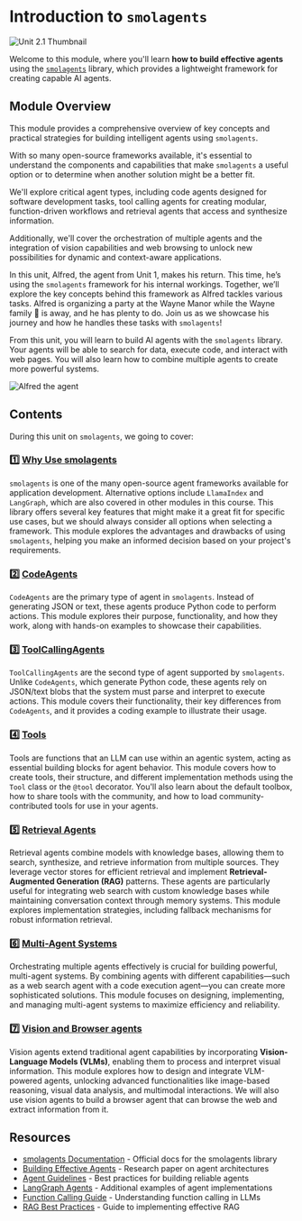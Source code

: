 # Introduction to `smolagents`

<img src="https://huggingface.co/datasets/agents-course/course-images/resolve/main/en/unit2/smolagents/thumbnail.jpg" alt="Unit 2.1 Thumbnail"/>

Welcome to this module, where you'll learn **how to build effective agents** using the [`smolagents`](https://github.com/huggingface/smolagents) library, which provides a lightweight framework for creating capable AI agents.  

## Module Overview

This module provides a comprehensive overview of key concepts and practical strategies for building intelligent agents using `smolagents`. 

With so many open-source frameworks available, it's essential to understand the components and capabilities that make `smolagents` a useful option or to determine when another solution might be a better fit. 

We'll explore critical agent types, including code agents designed for software development tasks, tool calling agents for creating modular, function-driven workflows and retrieval agents that access and synthesize information. 

Additionally, we'll cover the orchestration of multiple agents and the integration of vision capabilities and web browsing to unlock new possibilities for dynamic and context-aware applications.

In this unit, Alfred, the agent from Unit 1, makes his return. This time, he’s using the `smolagents` framework for his internal workings. Together, we’ll explore the key concepts behind this framework as Alfred tackles various tasks. Alfred is organizing a party at the Wayne Manor while the Wayne family 🦇 is away, and he has plenty to do. Join us as we showcase his journey and how he handles these tasks with `smolagents`!

<Tip>

From this unit, you will learn to build AI agents with the `smolagents` library. Your agents will be able to search for data, execute code, and interact with web pages. You will also learn how to combine multiple agents to create more powerful systems.

</Tip>

![Alfred the agent](https://huggingface.co/datasets/agents-course/course-images/resolve/main/en/unit1/this-is-alfred.jpg)

## Contents

During this unit on `smolagents`, we going to cover:  

### 1️⃣ [Why Use smolagents](./why_use_smolagents)

`smolagents` is one of the many open-source agent frameworks available for application development. Alternative options include `LlamaIndex` and `LangGraph`, which are also covered in other modules in this course. This library offers several key features that might make it a great fit for specific use cases, but we should always consider all options when selecting a framework. This module explores the advantages and drawbacks of using `smolagents`, helping you make an informed decision based on your project's requirements.

### 2️⃣ [CodeAgents](./code_agents)

`CodeAgents` are the primary type of agent in `smolagents`. Instead of generating JSON or text, these agents produce Python code to perform actions. This module explores their purpose, functionality, and how they work, along with hands-on examples to showcase their capabilities.  

### 3️⃣ [ToolCallingAgents](./tool_calling_agents)

`ToolCallingAgents` are the second type of agent supported by `smolagents`. Unlike `CodeAgents`, which generate Python code, these agents rely on JSON/text blobs that the system must parse and interpret to execute actions. This module covers their functionality, their key differences from `CodeAgents`, and it provides a coding example to illustrate their usage.  

### 4️⃣ [Tools](./tools)

Tools are functions that an LLM can use within an agentic system, acting as essential building blocks for agent behavior. This module covers how to create tools, their structure, and different implementation methods using the `Tool` class or the `@tool` decorator. You'll also learn about the default toolbox, how to share tools with the community, and how to load community-contributed tools for use in your agents.  

### 5️⃣ [Retrieval Agents](./retrieval_agents)

Retrieval agents combine models with knowledge bases, allowing them to search, synthesize, and retrieve information from multiple sources. They leverage vector stores for efficient retrieval and implement **Retrieval-Augmented Generation (RAG)** patterns. These agents are particularly useful for integrating web search with custom knowledge bases while maintaining conversation context through memory systems. This module explores implementation strategies, including fallback mechanisms for robust information retrieval.  

### 6️⃣ [Multi-Agent Systems](./multi_agent_systems)

Orchestrating multiple agents effectively is crucial for building powerful, multi-agent systems. By combining agents with different capabilities—such as a web search agent with a code execution agent—you can create more sophisticated solutions. This module focuses on designing, implementing, and managing multi-agent systems to maximize efficiency and reliability.  

### 7️⃣ [Vision and Browser agents](./vision_agents)

Vision agents extend traditional agent capabilities by incorporating **Vision-Language Models (VLMs)**, enabling them to process and interpret visual information. This module explores how to design and integrate VLM-powered agents, unlocking advanced functionalities like image-based reasoning, visual data analysis, and multimodal interactions.  We will also use vision agents to build a browser agent that can browse the web and extract information from it.

## Resources

- [smolagents Documentation](https://huggingface.co/docs/smolagents) - Official docs for the smolagents library
- [Building Effective Agents](https://www.anthropic.com/research/building-effective-agents) - Research paper on agent architectures
- [Agent Guidelines](https://huggingface.co/docs/smolagents/tutorials/building_good_agents) - Best practices for building reliable agents
- [LangGraph Agents](https://langchain-ai.github.io/langgraph/) - Additional examples of agent implementations
- [Function Calling Guide](https://platform.openai.com/docs/guides/function-calling) - Understanding function calling in LLMs
- [RAG Best Practices](https://www.pinecone.io/learn/retrieval-augmented-generation/) - Guide to implementing effective RAG
